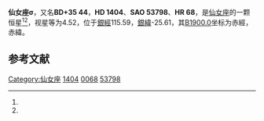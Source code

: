 {{Starbox begin
| name = 仙女座σ
}}
{{Starbox observe
| epoch = [[J2000.0|J2000.0]]
| constell = [[仙女座|仙女座]]<ref name=SIMBAD>{{cite web
 | url=http://simbad.u-strasbg.fr/simbad/sim-id?Ident=HR+68
 | title =Pulsating variable Star
 | publisher=Centre de Données astronomiques de Strasbourg
 | work=SIMBAD
 | accessdate=2012-07-13}}</ref><ref name=DATA>{{cite web
 | url=http://vizier.u-strasbg.fr/viz-bin/VizieR-5?-out.add=.&-source=5050&-corr=PK=HR&-out.max=9999&HR=68
 | title=VizieR Detailed Page
 | accessdate=2012-07-13
 | archive-date=2016-03-05
 | archive-url=https://web.archive.org/web/20160305222213/http://vizier.u-strasbg.fr/viz-bin/VizieR-5?-out.add=.&-source=5050&-corr=PK=HR&-out.max=9999&HR=68
 | dead-url=no
 }}</ref>
| 星官 = 
| ra = {{RA|0|18|19.7}}<ref name=SIMBAD /><ref name=DATA />
| dec = {{DEC|+36|47|7}}<ref name=SIMBAD /><ref name=DATA />
| appmag_v = 4.52<ref name=SIMBAD /><ref name=DATA />
}}
{{Starbox character
| class = A2V<ref name=SIMBAD /><ref name=DATA />
| b-v = 0.05<ref name=SIMBAD /><ref name=DATA />
| u-b = 0.07<ref name=SIMBAD /><ref name=DATA />
| r-i = 0<ref name=SIMBAD /><ref name=DATA />
| variable = 
}}
{{Starbox astrometry
| radial_v = 0.07
| prop_mo_ra = -8
| parallax = 0.023
| p_error = 
}}
{{Starbox catalog
| names =BD+35 44，[[SAO星表|SAO]] 53798，[[HD星表|HD]] 1404，[[HR星表|HR]] 68}}
{{Starbox reference |Simbad=HR+68}}
{{Starbox end}}

'''仙女座σ'''，又名'''BD+35 44'''，'''HD 1404'''、'''SAO 53798'''、'''HR 68'''，是[[仙女座|仙女座]]的一颗恒星<ref name=SIMBAD /><ref name=DATA />，视星等为4.52，位于[[銀道座標系|銀經]]115.59，[[銀道座標系|銀緯]]-25.61，其[[B1900.0|B1900.0]]坐标为赤經{{RA|0|13|6}}，赤緯{{DEC|+36|-25.61|51}}。

== 参考文献 ==
{{reflist}}

{{star-stub}}

{{仙女座恒星}}
[[Category:仙女座|Category:仙女座]]
[[Category:HD和HDE天體|1404]]
[[Category:HR天體|0068]]
[[Category:SAO天體|53798]]